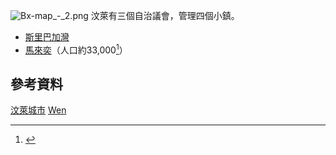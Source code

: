 [[Image:Bx-map_-_2.png|thumb]]
汶萊有三個自治議會，管理四個小鎮。
*[[斯里巴加灣|斯里巴加灣]]{{citation needed|date=November 2012}} 
*[[馬來奕|馬來奕]]（人口約33,000<ref name="JPKE census">{{cite web|url=http://www.depd.gov.bn/projects/BPP/Preliminary%20Report%20of%20BPP%202011_updated_20Feb2012.pdf |title=Preliminary Report on Population and Housing Census 2011 |publisher=Department of Economic Planning and Development, Prime Minister's Office |deadurl=yes |archiveurl=https://web.archive.org/web/20121010121333/http://www.depd.gov.bn/projects/BPP/Preliminary%20Report%20of%20BPP%202011_updated_20Feb2012.pdf |archivedate=2012-10-10 }}</ref>）

== 參考資料 ==
{{Reflist}}

{{文莱专题}}
{{亚洲题目|城市列表}}

[[Category:汶萊城市|]]
[[Category:亞洲城市列表|Wen]]